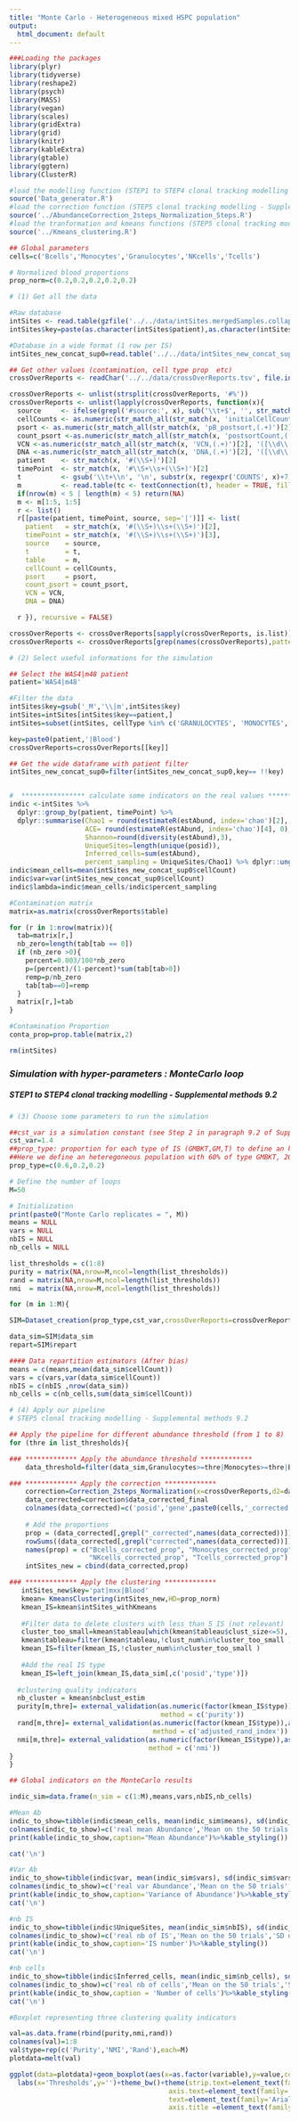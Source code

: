 ```yaml
---
title: "Monte Carlo - Heterogeneous mixed HSPC population"
output:
  html_document: default
---
```


```r

###Loading the packages
library(plyr)
library(tidyverse)
library(reshape2)
library(psych)
library(MASS)
library(vegan)
library(scales)
library(gridExtra)
library(grid)
library(knitr)
library(kableExtra)
library(gtable)
library(ggtern)
library(ClusterR)

#load the modelling function (STEP1 to STEP4 clonal tracking modelling - Supplemental methods 9.2).
source('Data_generator.R')
#load the correction function (STEP5 clonal tracking modelling - Supplemental methods 9.2).
source('../AbundanceCorrection_2steps_Normalization_Steps.R')
#load the tranformation and kmeans functions (STEP5 clonal tracking modelling - Supplemental methods 9.2).
source('../Kmeans_clustering.R')

## Global parameters
cells=c('Bcells','Monocytes','Granulocytes','NKcells','Tcells')

# Normalized blood proportions
prop_norm=c(0.2,0.2,0.2,0.2,0.2)

```

```r
# (1) Get all the data 

#Raw database
intSites <- read.table(gzfile('../../data/intSites.mergedSamples.collapsed.csv.gz'), sep = ',', header = TRUE)
intSites$key=paste(as.character(intSites$patient),as.character(intSites$timePoint),sep='_')

#Database in a wide format (1 row per IS)
intSites_new_concat_sup0=read.table('../../data/intSites_new_concat_sup0.csv', sep = ';', header = TRUE)

## Get other values (contamination, cell type prop  etc)
crossOverReports <- readChar('../../data/crossOverReports.tsv', file.info('../../data/crossOverReports.tsv')$size)

crossOverReports <- unlist(strsplit(crossOverReports, '#%'))
crossOverReports <- unlist(lapply(crossOverReports, function(x){
  source     <- ifelse(grepl('#source:', x), sub('\\t+$', '', str_match(x, '#source:\\s+(.+)')[2]), '')
  cellCounts <- as.numeric(str_match_all(str_match(x, 'initialCellCounts,(.+)')[2], '([\\d\\.]+)')[[1]][,2])
  psort <- as.numeric(str_match_all(str_match(x, 'pB_postsort,(.+)')[2], '([\\d\\.]+)')[[1]][,2])
  count_psort <-as.numeric(str_match_all(str_match(x, 'postsortCount,(.+)')[2], '([\\d\\.]+)')[[1]][,2])
  VCN <-as.numeric(str_match_all(str_match(x, 'VCN,(.+)')[2], '([\\d\\.]+)')[[1]][,2])
  DNA <-as.numeric(str_match_all(str_match(x, 'DNA,(.+)')[2], '([\\d\\.]+)')[[1]][,2])
  patient    <- str_match(x, '#(\\S+)')[2]
  timePoint  <- str_match(x, '#\\S+\\s+(\\S+)')[2]
  t          <- gsub('\\t+\\n', '\n', substr(x, regexpr('COUNTS', x)+7, nchar(x)))
  m          <- read.table(tc <- textConnection(t), header = TRUE, fill = TRUE, check.names = FALSE, sep='\t'); close(tc); 
  if(nrow(m) < 5 | length(m) < 5) return(NA)
  m <- m[1:5, 1:5]
  r <- list()
  r[[paste(patient, timePoint, source, sep='|')]] <- list(
    patient   = str_match(x, '#(\\S+)\\s+(\\S+)')[2],
    timePoint = str_match(x, '#(\\S+)\\s+(\\S+)')[3],
    source    = source,
    t         = t,
    table     = m,
    cellCount = cellCounts,
    psort     = psort,
    count_psort = count_psort,
    VCN = VCN,
    DNA = DNA)

  r }), recursive = FALSE)

crossOverReports <- crossOverReports[sapply(crossOverReports, is.list)]
crossOverReports <- crossOverReports[grep(names(crossOverReports),pattern='Blood')]  
```


```r
# (2) Select useful informations for the simulation

## Select the WAS4|m48 patient
patient='WAS4|m48'

#Filter the data
intSites$key=gsub('_M','\\|m',intSites$key)
intSites=intSites[intSites$key==patient,]
intSites=subset(intSites, cellType %in% c('GRANULOCYTES', 'MONOCYTES', 'BCELLS', 'NKCELLS', 'TCELLS'))

key=paste0(patient,'|Blood')
crossOverReports=crossOverReports[[key]]

## Get the wide dataframe with patient filter
intSites_new_concat_sup0=filter(intSites_new_concat_sup0,key== !!key)


#  **************** calculate some indicators on the real values **************
indic <-intSites %>%
  dplyr::group_by(patient, timePoint) %>%
  dplyr::summarise(Chao1 = round(estimateR(estAbund, index='chao')[2], 0),
                   ACE= round(estimateR(estAbund, index='chao')[4], 0),
                   Shannon=round(diversity(estAbund),3), 
                   UniqueSites=length(unique(posid)),
                   Inferred_cells=sum(estAbund),
                   percent_sampling = UniqueSites/Chao1) %>% dplyr::ungroup()
indic$mean_cells=mean(intSites_new_concat_sup0$cellCount)
indic$var=var(intSites_new_concat_sup0$cellCount)
indic$lambda=indic$mean_cells/indic$percent_sampling

#Contamination matrix
matrix=as.matrix(crossOverReports$table)

for (r in 1:nrow(matrix)){
  tab=matrix[r,]
  nb_zero=length(tab[tab == 0])
  if (nb_zero >0){
    percent=0.003/100*nb_zero
    p=(percent)/(1-percent)*sum(tab[tab>0])
    remp=p/nb_zero
    tab[tab==0]=remp
  }
  matrix[r,]=tab
}

#Contamination Proportion
conta_prop=prop.table(matrix,2)

rm(intSites)
```


### _Simulation with hyper-parameters : MonteCarlo loop_
##### _STEP1 to STEP4 clonal tracking modelling - Supplemental methods 9.2_

```r

# (3) Choose some parameters to run the simulation 

##cst_var is a simulation constant (see Step 2 in paragraph 9.2 of Supplementary methods).
cst_var=1.4
##prop_type: proportion for each type of IS (GMBKT,GM,T) to define an homogeneous or heterogeneous population.
##Here we define an heteregoneous population with 60% of type GMBKT, 20% of types GM and T.
prop_type=c(0.6,0.2,0.2)

# Define the number of loops
M=50

# Initialization
print(paste0("Monte Carlo replicates = ", M))
means = NULL
vars = NULL
nbIS = NULL
nb_cells = NULL

list_thresholds = c(1:8)
purity = matrix(NA,nrow=M,ncol=length(list_thresholds))
rand = matrix(NA,nrow=M,ncol=length(list_thresholds))
nmi  = matrix(NA,nrow=M,ncol=length(list_thresholds))

for (m in 1:M){

SIM=Dataset_creation(prop_type,cst_var,crossOverReports=crossOverReports,indic=indic,conta_prop=conta_prop,loop=TRUE)

data_sim=SIM$data_sim
repart=SIM$repart

#### Data repartition estimators (After bias) 
means = c(means,mean(data_sim$cellCount))
vars = c(vars,var(data_sim$cellCount))
nbIS = c(nbIS ,nrow(data_sim))
nb_cells = c(nb_cells,sum(data_sim$cellCount))

# (4) Apply our pipeline 
# STEP5 clonal tracking modelling - Supplemental methods 9.2

## Apply the pipeline for different abundance threshold (from 1 to 8)
for (thre in list_thresholds){

### ************* Apply the abundance threshold *************
    data_threshold=filter(data_sim,Granulocytes>=thre|Monocytes>=thre|Bcells>=thre|NKcells>=thre|Tcells>=thre)

### ************* Apply the correction *************
    correction=Correction_2steps_Normalization(x=crossOverReports,d2=data_threshold)
    data_corrected=correction$data_corrected_final
    colnames(data_corrected)=c('posid','gene',paste0(cells,'_corrected'))
    
    # Add the proportions
    prop = (data_corrected[,grepl("_corrected",names(data_corrected))])/
    rowSums((data_corrected[,grepl("corrected",names(data_corrected))]))
    names(prop) = c("Bcells_corrected_prop", "Monocytes_corrected_prop", "Granulocytes_corrected_prop",
                    "NKcells_corrected_prop", "Tcells_corrected_prop")
    intSites_new = cbind(data_corrected,prop)

### ************* Apply the clustering *************
   intSites_new$key='pat|mxx|Blood'
   kmean= KmeansClustering(intSites_new,HD=prop_norm)
   kmean_IS=kmean$intSites_withKmeans
   
   #Filter data to delete clusters with less than 5 IS (not relevant)
   cluster_too_small=kmean$tableau[which(kmean$tableau$clust_size<=5),'clust_num']
   kmean$tableau=filter(kmean$tableau,!clust_num%in%cluster_too_small )
   kmean_IS=filter(kmean_IS,!cluster_num%in%cluster_too_small )
   
   #Add the real IS type
   kmean_IS=left_join(kmean_IS,data_sim[,c('posid','type')])
   
  #clustering quality indicators
  nb_cluster = kmean$nbclust_estim
  purity[m,thre]= external_validation(as.numeric(factor(kmean_IS$type)),as.numeric(factor(kmean_IS$cluster)),
                                      method = c('purity'))
  rand[m,thre]= external_validation(as.numeric(factor(kmean_IS$type)),as.numeric(factor(kmean_IS$cluster)),
                                    method = c('adjusted_rand_index'))
  nmi[m,thre]= external_validation(as.numeric(factor(kmean_IS$type)),as.numeric(factor(kmean_IS$cluster)),
                                   method = c('nmi'))
}
}
```

```r

## Global indicators on the MonteCarlo results

indic_sim=data.frame(n_sim = c(1:M),means,vars,nbIS,nb_cells)

#Mean Ab
indic_to_show=tibble(indic$mean_cells, mean(indic_sim$means), sd(indic_sim$means))
colnames(indic_to_show)=c('real mean Abundance','Mean on the 50 trials','SD on the 50 trials')
print(kable(indic_to_show,caption="Mean Abundance")%>%kable_styling())

cat('\n')

#Var Ab
indic_to_show=tibble(indic$var, mean(indic_sim$vars), sd(indic_sim$vars))
colnames(indic_to_show)=c('real var Abundance','Mean on the 50 trials','SD on the 50 trials')
print(kable(indic_to_show,caption='Variance of Abundance')%>%kable_styling())
cat('\n')

#nb IS
indic_to_show=tibble(indic$UniqueSites, mean(indic_sim$nbIS), sd(indic_sim$nbIS))
colnames(indic_to_show)=c('real nb of IS','Mean on the 50 trials','SD on the 50 trials')
print(kable(indic_to_show,caption='IS number')%>%kable_styling())
cat('\n')

#nb cells
indic_to_show=tibble(indic$Inferred_cells, mean(indic_sim$nb_cells), sd(indic_sim$nb_cells))
colnames(indic_to_show)=c('real nb of cells','Mean on the 50 trials','SD on the 50 trials')
print(kable(indic_to_show,caption = 'Number of cells')%>%kable_styling())
cat('\n')


```



```r

#Boxplot representing three clustering quality indicators

val=as.data.frame(rbind(purity,nmi,rand))
colnames(val)=1:8
val$type=rep(c('Purity','NMI','Rand'),each=M)
plotdata=melt(val)

ggplot(data=plotdata)+geom_boxplot(aes(x=as.factor(variable),y=value,color=type))+facet_wrap(~type)+
  labs(x='Thresholds',y='')+theme_bw()+theme(strip.text=element_text(family='Arial',size=21,colour='black',face='bold'),
                                        axis.text=element_text(family='Arial',size=13, colour='black',face='bold'),
                                        text=element_text(family='Arial',size=13, colour='black',face='bold'),
                                        axis.title =element_text(family='Arial',size=13, colour='black',face='bold'))
```

